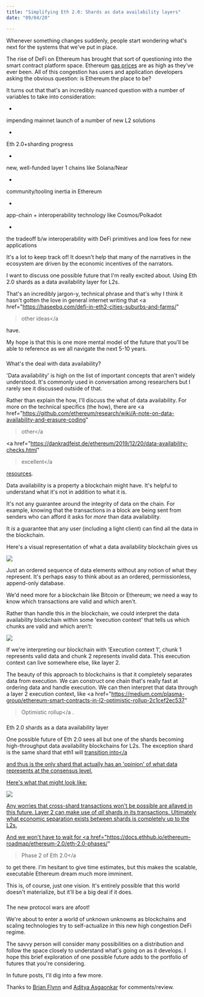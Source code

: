 ```yaml
---
title: "Simplifying Eth 2.0: Shards as data availability layers"
date: "09/04/20"

---
```


Whenever something changes suddenly, people start wondering what's next
for the systems that we've put in place.

The rise of DeFi on Ethereum has brought that sort of questioning into the
smart contract platform space. Ethereum
[gas prices](https://etherscan.io/chart/gasprice) are as high
  as they've ever been. All of this congestion has users and application
developers asking the obvious question: is Ethereum the place to be?

It turns out that that's an incredibly nuanced question with a number of
variables to take into consideration:
  
- 
impending mainnet launch of a number of new L2 solutions

- 
Eth 2.0+sharding progress

- 
new, well-funded layer 1 chains like Solana/Near

- 
community/tooling inertia in Ethereum

- 
app-chain + interoperability technology like Cosmos/Polkadot

- 
the tradeoff b/w interoperability with DeFi primitives and low fees for new applications

It's a lot to keep track of! It doesn't help that many of the narratives in the ecosystem are
driven by the economic incentives of the narrators.

I want to discuss one possible future that I'm really excited about. Using Eth 2.0 shards as a data availability
layer for L2s.

That's an incredibly jargon-y, technical phrase and that's why I think it
hasn't gotten the love in general internet writing that
<a href="https://haseebq.com/defi-in-eth2-cities-suburbs-and-farms/"
  >other ideas</a
>
have.

My hope is that this is one more mental model of the future that you'll be
able to reference as we all navigate the next 5-10 years.

### 
What's the deal with data availability?

'Data availability' is high on the list of important concepts that aren't
widely understood. It's commonly used in conversation among researchers
but I rarely see it discussed outside of that.

Rather than explain the how, I'll discuss the what of data availability.
  For more on the technical specifics (the how), there are
<a
href="https://github.com/ethereum/research/wiki/A-note-on-data-availability-and-erasure-coding"
  >other</a
>
<a
href="https://dankradfeist.de/ethereum/2019/12/20/data-availability-checks.html"
  >excellent</a
>
[resources](https://arxiv.org/abs/1809.09044).

Data availability is a property a blockchain might have. It's helpful to
understand what it's not in addition to what it is.

It's not any guarantee around the integrity of data on the chain. For
  example, knowing that the transactions in a block are being sent from
senders who can afford it asks for *more* than data availability.

It *is* a guarantee that any user (including a light client) can find all
the data in the blockchain.

Here's a visual representation of what a data availability blockchain
gives us

![](https://i.imgur.com/O8OnjiO.png)

Just an ordered sequence of data elements without any notion of what they
represent. It's perhaps easy to think about as an ordered, permissionless,
append-only database.

We'd need more for a blockchain like Bitcoin or Ethereum; we need a way to
know which transactions are valid and which aren't.

Rather than handle this *in* the blockchain, we could interpret the data
availability blockchain within some 'execution context' that tells us
which chunks are valid and which aren't:

![](https://i.imgur.com/1hCj1eB.png)

If we're interpreting our blockchain with 'Execution context 1', chunk 1
  represents valid data and chunk 2 represents invalid data. This execution
context can live somewhere else, like layer 2.

The beauty of this approach to blockchains is that it completely separates
data from execution. We can construct one chain that's really fast at
ordering data and handle execution. We can then interpret that data
through a layer 2 execution context, like
<a
href="https://medium.com/plasma-group/ethereum-smart-contracts-in-l2-optimistic-rollup-2c1cef2ec537"
  >Optimistic rollup</a
>.

### 
Eth 2.0 shards as a data availability layer

One possible future of Eth 2.0 sees all but one of the shards becoming
high-throughput data availability blockchains for L2s. The exception shard
  is the same shard that eth1 will
<a
href="https://ethresear.ch/t/alternative-proposal-for-early-eth1-eth2-merge/6666"
    >transition into</a
  >
and thus is the only shard that actually has an 'opinion' of what data
represents at the consensus level.

Here's what that might look like:

![](https://i.imgur.com/BrwZiAH.png)

Any worries that cross-shard transactions won't be possible are allayed in
this future. Layer 2 can make use of *all* shards in its transactions.
  Ultimately what economic separation exists between shards is completely up
to the L2s.

And we won't have to wait for
  <a
href="https://docs.ethhub.io/ethereum-roadmap/ethereum-2.0/eth-2.0-phases/"
  >Phase 2 of Eth 2.0</a
>
to get there. I'm hesitant to give time estimates, but this makes the
scalable, executable Ethereum dream much more imminent.

This is, of course, just one vision. It's entirely possible that this
world doesn't materialize, but it'll be a big deal if it does.

### 
The new protocol wars are afoot!

We're about to enter a world of unknown unknowns as blockchains and
scaling technologies try to self-actualize in this new high congestion
DeFi regime.

The savvy person will consider many possibilities on a distribution and
follow the space closely to understand what's going on as it develops. I
hope this brief exploration of one possible future adds to the portfolio
of futures that you're considering.

In future posts, I'll dig into a few more.

Thanks to [Brian Flynn](https://twitter.com/Flynnjamm?ref_src=twsrc%5Egoogle%7Ctwcamp%5Eserp%7Ctwgr%5Eauthor) and [Aditya Asgaonkar](https://www.adiasg.me/) for comments/review.
